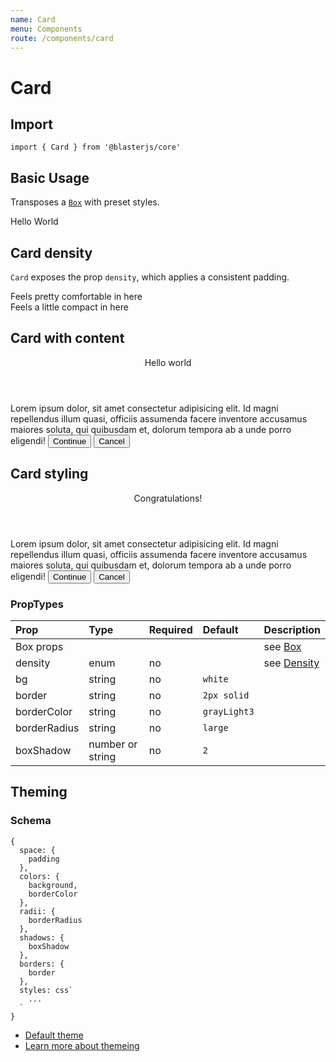 ```yaml
---
name: Card
menu: Components
route: /components/card
---
```



# Card

## Import
`import { Card } from '@blasterjs/core'`

## Basic Usage

Transposes a [`Box`](/typography/box) with preset styles.

<Playground>
  <Card>
    Hello World
  </Card>
</Playground>

## Card density

`Card` exposes the prop `density`, which applies a consistent padding.

<Playground>
  <Card density="comfortable">
    Feels pretty comfortable in here
  </Card>
  <br />
  <Card density="compact">
    Feels a little compact in here
  </Card>
</Playground>

## Card with content

<Playground>
  <Card density="comfortable">
    <Header tag="h4">Hello world</Header>
    <Text tag="p" mb="30px">Lorem ipsum dolor, sit amet consectetur adipisicing elit. Id magni repellendus illum quasi, officiis assumenda facere inventore accusamus maiores soluta, qui quibusdam et, dolorum tempora ab a unde porro eligendi!</Text>
    <Button appearance="prominent">Continue</Button>
    <Button appearance="minimal">Cancel</Button>
  </Card>
</Playground>

## Card styling

<Playground>
  <Card
    density="comfortable"
    boxShadow="4"
    bg="primaryTint"
    borderColor="primaryShade"
  >
    <Header tag="h4">
      Congratulations!
    </Header>
    <Text tag="p" mb="30px">
      Lorem ipsum dolor, sit amet consectetur adipisicing elit. Id magni repellendus illum quasi, officiis assumenda facere inventore accusamus maiores soluta, qui quibusdam et, dolorum tempora ab a unde porro eligendi!
    </Text>
    <Button appearance="prominent">Continue</Button>
    <Button appearance="minimal">Cancel</Button>
  </Card>
</Playground>

### PropTypes
| Prop | Type | Required | Default | Description |
|:-----|:-----|:---------|:--------|:------------|
| Box props | | | | see [Box](/primitives/) |
| density | enum | no |  | see [Density](/common/density) |
| bg | string | no | `white` | |
| border | string | no | `2px solid` | |
| borderColor | string | no | `grayLight3` | |
| borderRadius | string | no | `large` | |
| boxShadow | number or string | no | `2` | |

## Theming

### Schema
```
{
  space: {
    padding
  },
  colors: {
    background,
    borderColor
  },
  radii: {
    borderRadius
  },
  shadows: {
    boxShadow
  },
  borders: {
    border
  },
  styles: css`
    ...
  `
}
```

- [Default theme](https://github.com/raster-foundry/blasterjs/tree/master/packages/core/theme/components/header)
- [Learn more about themeing](#)